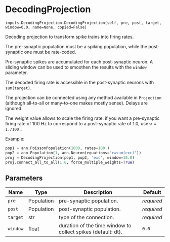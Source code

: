 # DecodingProjection { #ANNarchy.inputs.DecodingProjection.DecodingProjection }

`inputs.DecodingProjection.DecodingProjection(self, pre, post, target, window=0.0, name=None, copied=False)`

Decoding projection to transform spike trains into firing rates.

The pre-synaptic population must be a spiking population, while the post-synaptic one must be rate-coded.

Pre-synaptic spikes are accumulated for each post-synaptic neuron. A sliding window can be used to smoothen the results with the ``window`` parameter.

The decoded firing rate is accessible in the post-synaptic neurons with ``sum(target)``.

The projection can be connected using any method available in ``Projection`` (although all-to-all or many-to-one makes mostly sense). Delays are ignored.

The weight value allows to scale the firing rate: if you want a pre-synaptic firing rate of 100 Hz to correspond to a post-synaptic rate of 1.0, use ``w = 1./100.``.

Example:

```python
pop1 = ann.PoissonPopulation(1000, rates=100.)
pop2 = ann.Population(1, ann.Neuron(equations="r=sum(exc)"))
proj = DecodingProjection(pop1, pop2, 'exc', window=10.0)
proj.connect_all_to_all(1.0, force_multiple_weights=True)
```

## Parameters

| Name     | Type       | Description                                                  | Default    |
|----------|------------|--------------------------------------------------------------|------------|
| `pre`    | Population | pre-synaptic population.                                     | _required_ |
| `post`   | Population | post-synaptic population.                                    | _required_ |
| `target` | str        | type of the connection.                                      | _required_ |
| `window` | float      | duration of the time window to collect spikes (default: dt). | `0.0`      |
